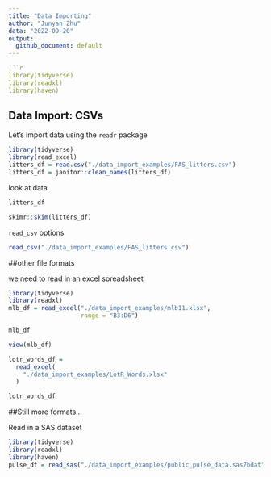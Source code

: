 ```yaml
---
title: "Data Importing"
author: "Junyan Zhu"
data: "2022-09-20"
output: 
  github_document: default
---
```


```r
```r
library(tidyverse)
library(readxl)
library(haven)
```


## Data Import: CSVs

Let's import data using the `readr` package

```r
library(tidyverse)
library(read_excel)
litters_df = read.csv("./data_import_examples/FAS_litters.csv")
litters_df = janitor::clean_names(litters_df)
```

look at data
```r
litters_df
```


```r
skimr::skim(litters_df)
```

`read_csv` options

```r
read_csv("./data_import_examples/FAS_litters.csv")
```


##other file formats

we need to read in an excel spreadsheet

```r
library(tidyverse)
library(readxl)
mlb_df = read_excel("./data_import_examples/mlb11.xlsx",
                    range = "B3:D6")

mlb_df
```

```r
view(mlb_df)
```


```r
lotr_words_df = 
  read_excel(
    "./data_import_examples/LotR_Words.xlsx"
  )

lotr_words_df
```

##Still more formats...

Read in a SAS dataset

```r
library(tidyverse)
library(readxl)
library(haven)
pulse_df = read_sas("./data_import_examples/public_pulse_data.sas7bdat")
```

